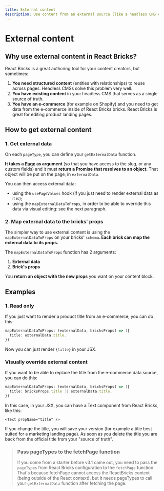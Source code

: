 ```yaml
---
title: External content
description: Use content from an external source (like a headless CMS or e-commerce) in React Bricks
---
```


# External content

## Why use external content in React Bricks?

React Bricks is a great authoring tool for your content creators, but sometimes:

1. **You need structured content** (entities with relationships) to reuse across pages. Headless CMSs solve this problem very well.
2. **You have existing content** in your headless CMS that serves as a single source of truth.
3. **You have an e-commerce** (for example on Shopify) and you need to get data from the e-commerce inside of React Bricks bricks. React Bricks is great for editing product landing pages.

## How to get external content

### 1. Get external data

On each `pageType`, you can define your `getExternalData` function.

**It takes a [Page](/api-reference/types/types#page) as argument** (so that you have access to the slug, or any custom fields) and it must **return a Promise that resolves to an object**. That object will be put on the page, in `externalData`.

You can then access external data:

- using the `usePageValues` hook (if you just need to render external data as it is);
- using the `mapExternalDataToProps`, in order to be able to override this data via visual editing: see the next paragraph.

### 2. Map external data to the bricks' props

The simpler way to use external content is using the `mapExternalDataToProps` on your bricks' `schema`. **Each brick can map the external data to its props.**

The `mapExternalDataToProps` function has 2 arguments:

1. **External data**
2. **Brick's props**

You **return an object with the new props** you want on your content block.

## Examples

### 1. Read only

If you just want to render a product title from an e-commerce, you can do this:

```ts
mapExternalDataToProps: (externalData, bricksProps) => ({
  title: externalData.title,
})
```

Now you can just render `{title}` in your JSX.

### Visually override external content

If you want to be able to replace the title from the e-commerce data source, you can do this:

```ts
mapExternalDataToProps: (externalData, bricksProps) => ({
  title: bricksProps.title || externalData.title,
})
```

In this case, in your JSX, you can have a Text component from React Bricks, like this:

```tsx
<Text propName="title" />
```

If you change the title, you will save your version (for example a title best suited for a marketing landing page). As soon as you delete the title you are back from the official title from your "source of truth".

> ### Pass pageTypes to the fetchPage function
>
> If you come from a starter before v3.1 came out, you need to pass the `pageTypes` from React Bricks configuration to the `fetchPage` function. That's because fetchPage cannot access the ReactBricks context (being outside of the React context), but it needs pageTypes to call your `getExternalData` function after fetching the page.
